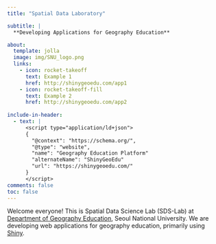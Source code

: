 ```yaml
---
title: "Spatial Data Laboratory"

subtitle: |
  **Developing Applications for Geography Education**

about:
  template: jolla
  image: img/SNU_logo.png
  links: 
    - icon: rocket-takeoff
      text: Example 1
      href: http://shinygeoedu.com/app1
    - icon: rocket-takeoff-fill
      text: Example 2
      href: http://shinygeoedu.com/app2
      
include-in-header:
  - text: |
      <script type="application/ld+json">
      {
        "@context": "https://schema.org/",
        "@type": "website",
        "name": "Geography Education Platform"
        "alternateName": "ShinyGeoEdu"
        "url": "https://shinygeoedu.com/"
      }
      </script>
comments: false
toc: false
---
```


Welcome everyone! This is Spatial Data Science Lab (SDS-Lab) at [Department of Geography Education](https://geoedu.snu.ac.kr), Seoul National University. We are developing web applications for geography education, primarily using [Shiny](https://shiny.posit.co/).
